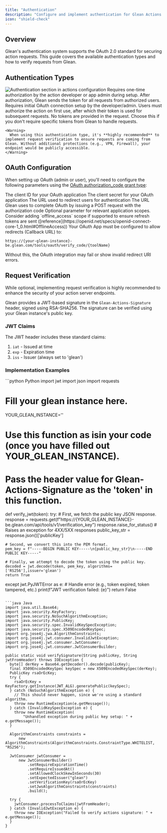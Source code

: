 ```yaml
---
title: "Authentication"
description: "Configure and implement authentication for Glean Actions to ensure secure integrations"
icon: "shield-check"
---
```


## Overview

Glean's authentication system supports the OAuth 2.0 standard for securing action requests. This guide covers the available authentication types and how to verify requests from Glean.

## Authentication Types

<Frame>
  <img src="./images/actions_auth_section.png" alt="Authentication section in actions configuration" />
</Frame>

<CardGroup cols={1}>

  <Card title="OAuth Admin" icon="user-shield">
    Requires one-time authorization by the action developer or app admin during setup. After authorization, Glean sends the token for all requests from authorized users.
  </Card>

  <Card title="OAuth User" icon="users">
    Requires initial OAuth connection setup by the developer/admin. Users must authorize the action on first use, after which their token is used for subsequent requests.
  </Card>
  <Card title="None" icon="ban">
    No tokens are provided in the request. Choose this if you don't require specific tokens from Glean to handle requests.

    <Warning>
      When using this authentication type, it's **highly recommended** to implement request verification to ensure requests are coming from Glean. Without additional protections (e.g., VPN, Firewall), your endpoint would be publicly accessible.
    </Warning>
  </Card>
</CardGroup>

## OAuth Configuration

When setting up OAuth (admin or user), you'll need to configure the following parameters using the [OAuth authorization_code grant type](https://oauth.net/2/grant-types/authorization-code/):

<ResponseField name="Client ID" type="string" required>
  The client ID for your OAuth application
</ResponseField>

<ResponseField name="Client Secret" type="string" required>
  The client secret for your OAuth application
</ResponseField>

<ResponseField name="Client URL" type="string" required>
  The URL used to redirect users for authentication
</ResponseField>

<ResponseField name="Authorization URL" type="string" required>
  The URL Glean uses to complete OAuth by issuing a POST request with the authorization code
</ResponseField>

<ResponseField name="Scopes" type="string">
  Optional parameter for relevant application scopes. Consider adding `offline_access` scope if supported to ensure refresh tokens are sent ([reference](https://openid.net/specs/openid-connect-core-1_0.html#OfflineAccess))
</ResponseField>

<Warning>
  Your OAuth App must be configured to allow redirects (Callback URL) to:

  ```
  https://{your-glean-instance}-be.glean.com/tools/oauth/verify_code/{toolName}
  ```

  Without this, the OAuth integration may fail or show invalid redirect URI errors.
</Warning>

## Request Verification

<Info>
  While optional, implementing request verification is highly recommended to enhance the security of your action server endpoints.
</Info>

Glean provides a JWT-based signature in the `Glean-Actions-Signature` header, signed using RSA-SHA256. The signature can be verified using your Glean instance's public key.

### JWT Claims

The JWT header includes these standard claims:

1. `iat` - Issued at time
2. `exp` - Expiration time
3. `iss` - Issuer (always set to 'glean')

### Implementation Examples

<CodeGroup>
  ```python Python
import jwt
import json
import requests

# Fill your glean instance here.
YOUR_GLEAN_INSTANCE=''

# Use this function as isin your code (once you have filled out YOUR_GLEAN_INSTANCE).
# Pass the header value for Glean-Actions-Signature as the 'token' in this function.
def verify_jwt(token):
  try:
    # First, we fetch the public key JSON response.
    response = requests.get(f"https://{YOUR_GLEAN_INSTANCE}-be.glean.com/api/tools/v1/verification_key")
    response.raise_for_status()  # Raises an exception for 4XX/5XX responses
    public_key_str = response.json()['publicKey']

    # Second, we convert this into the PEM format.
    pem_key = f"-----BEGIN PUBLIC KEY-----\n{public_key_str}\n-----END PUBLIC KEY-----"

    # Finally, we attempt to decode the token using the public key.
    decoded = jwt.decode(token, pem_key, algorithms=['RS256'],issuer='glean')
    return True
  except jwt.PyJWTError as e:
    # Handle error (e.g., token expired, token tampered, etc.)
    print(f"JWT verification failed: {e}")
    return False
  ```

  ```java Java
import java.util.Base64;
import java.security.KeyFactory;
import java.security.NoSuchAlgorithmException;
import java.security.PublicKey;
import java.security.spec.InvalidKeySpecException;
import java.security.spec.X509EncodedKeySpec;
import org.jose4j.jwa.AlgorithmConstraints;
import org.jose4j.jwt.consumer.InvalidJwtException;
import org.jose4j.jwt.consumer.JwtConsumer;
import org.jose4j.jwt.consumer.JwtConsumerBuilder;

public static void verifySignature(String publicKey, String jwtFromHeader) throws IOException {
    byte[] derKey = Base64.getDecoder().decode(publicKey);
    final X509EncodedKeySpec keySpec = new X509EncodedKeySpec(derKey);
    PublicKey rsaOrEcKey;
    try {
      rsaOrEcKey = KeyFactory.getInstance(JWT_ALG).generatePublic(keySpec);
    } catch (NoSuchAlgorithmException e) {
      // This should never happen, since we're using a standard algorithm.
      throw new RuntimeException(e.getMessage());
    } catch (InvalidKeySpecException e) {
      throw new RuntimeException(
          "Unhandled exception during public key setup: " + e.getMessage());
    }

    AlgorithmConstraints constraints =
        new AlgorithmConstraints(AlgorithmConstraints.ConstraintType.WHITELIST, "RS256");

    JwtConsumer jwtConsumer =
        new JwtConsumerBuilder()
            .setRequireExpirationTime()
            .setRequireIssuedAt()
            .setAllowedClockSkewInSeconds(30)
            .setExpectedIssuer("glean")
            .setVerificationKey(rsaOrEcKey)
            .setJwsAlgorithmConstraints(constraints)
            .build();

    try {
      jwtConsumer.processToClaims(jwtFromHeader);
    } catch (InvalidJwtException e) {
      throw new IOException("Failed to verify actions signature: " + e.getMessage());
    }
  }
  ```
</CodeGroup>